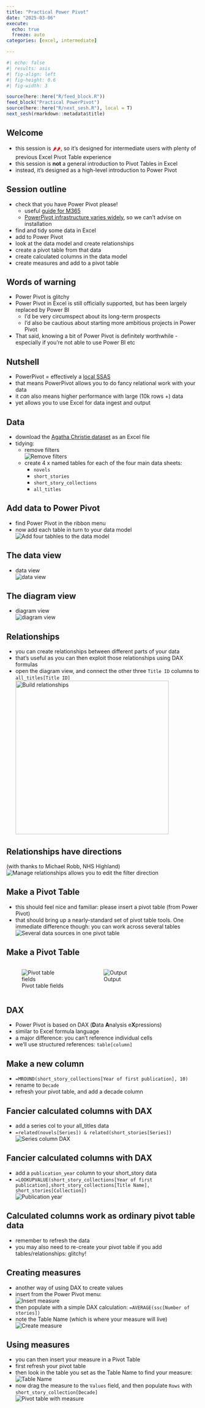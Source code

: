 ---
title: "Practical Power Pivot"
date: "2025-03-06"
execute: 
  echo: true
  freeze: auto
categories: [excel, intermediate]

---

```{r}
#| echo: false
#| results: asis
#| fig-align: left
#| fig-height: 0.6
#| fig-width: 3

source(here::here("R/feed_block.R"))
feed_block("Practical PowerPivot")
source(here::here("R/next_sesh.R"), local = T)
next_sesh(rmarkdown::metadata$title)
```

## Welcome

-   this session is [🌶🌶]{style="color:red;"}, so it's designed for intermediate users with plenty of previous Excel Pivot Table experience
- this session is **not** a general introduction to Pivot Tables in Excel
- instead, it's designed as a high-level introduction to Power Pivot

## Session outline

-   check that you have Power Pivot please!
    - useful [guide for M365](https://support.microsoft.com/en-gb/office/start-the-power-pivot-add-in-for-excel-a891a66d-36e3-43fc-81e8-fc4798f39ea8)
    - [PowerPivot infrastructure varies widely](https://support.microsoft.com/en-gb/office/where-is-power-pivot-aa64e217-4b6e-410b-8337-20b87e1c2a4b), so we can't advise on installation
-   find and tidy some data in Excel
-   add to Power Pivot
-   look at the data model and create relationships
- create a pivot table from that data
- create calculated columns in the data model
- create measures and add to a pivot table

## Words of warning

- Power Pivot is glitchy
-   Power Pivot in Excel is still officially supported, but has been largely replaced by Power BI
    -   I'd be very circumspect about its long-term prospects
    -   I'd also be cautious about starting more ambitious projects in Power Pivot
-   That said, knowing a bit of Power Pivot is definitely worthwhile - especially if you're not able to use Power BI etc

## Nutshell

-   PowerPivot = effectively a [local SSAS](https://learn.microsoft.com/en-us/analysis-services/ssas-overview?view=asallproducts-allversions)
-   that means PowerPivot allows you to do fancy relational work with your data
-   it *can* also means higher performance with large (10k rows +) data
-   yet allows you to use Excel for data ingest and output

## Data

-   download the [Agatha Christie dataset](https://docs.google.com/spreadsheets/d/1A8ZRe5KLLAllhT31pCzke4j5qAPqeMKf0jYgyJXcoPs/edit#gid=564606948) as an Excel file
-   tidying:
    -   remove filters </br>![Remove filters](../src/images/clipboard-835331234.png)
    -   create 4 x named tables for each of the four main data sheets:
        -   `novels`
        -   `short_stories`
        -   `short_story_collections`
        -   `all_titles`

## Add data to Power Pivot

-   find Power Pivot in the ribbon menu
-   now add each table in turn to your data model </br> ![Add four tabhles to the data model](../src/images/clipboard-657264833.png)

## The data view

-   data view </br>![data view](../src/images/clipboard-3263737736.png)

## The diagram view

-   diagram view </br>![diagram view](../src/images/clipboard-4246528073.png)

## Relationships

-   you can create relationships between different parts of your data
-   that's useful as you can then exploit those relationships using DAX formulas
-   open the diagram view, and connect the other three `Title ID` columns to `all_titles[Title ID]` </br>![Build relationships](../src/images/clipboard-4256752901.png){height="400px"}

## Relationships have directions
(with thanks to Michael Robb, NHS Highland) </br> ![Manage relationships allows you to edit the filter direction](../src/images/clipboard-823580961.png)

## Make a Pivot Table

-   this should feel nice and familiar: please insert a pivot table (from Power Pivot)
-   that should bring up a nearly-standard set of pivot table tools. One immediate difference though: you can work across several tables </br>![Several data sources in one pivot table](../src/images/clipboard-3068291267.png)

## Make a Pivot Table

::::: columns
::: {.column width="40%"}
![Pivot table fields](../src/images/clipboard-3092995500.png)
:::

::: {.column width="60%"}
![Output](../src/images/clipboard-45311937.png)
:::
:::::

## DAX

- Power Pivot is based on DAX (**D**ata **A**nalysis e**X**pressions)
- similar to Excel formula language
- a major difference: you can't reference individual cells
- we'll use structured references: `table[column]`

## Make a new column

-   `=MROUND(short_story_collections[Year of first publication], 10)`
-   rename to `Decade`
-   refresh your pivot table, and add a decade column

## Fancier calculated columns with DAX

-   add a series col to your all_titles data
-   `=related(novels[Series]) & related(short_stories[Series])` </br> ![Series column DAX](../src/images/clipboard-515038106.png)

## Fancier calculated columns with DAX

-   add a `publication_year` column to your short_story data
-  `=LOOKUPVALUE(short_story_collections[Year of first publication],short_story_collections[Title Name], short_stories[Collection]) ` </br> ![Publication year](../src/images/clipboard-579564219.png)

## Calculated columns work as ordinary pivot table data

-   remember to refresh the data
-   you may also need to re-create your pivot table if you add tables/relationships: glitchy!

## Creating measures

-   another way of using DAX to create values
-   insert from the Power Pivot menu: </br>![Insert measure](../src/images/clipboard-3327636246.png)
-   then populate with a simple DAX calculation: `=AVERAGE(ssc[Number of stories])`
- note the Table Name (which is where your measure will live)</br>![Create measure](../src/images/clipboard-3534424614.png)

## Using measures

- you can then insert your measure in a Pivot Table
- first refresh your pivot table
- then look in the table you set as the Table Name to find your measure: </br>![Table Name](../src/images/clipboard-2005550216.png)
- now drag the measure to the `Values` field, and then populate `Rows` with `short_story_collection[Decade]` </br>![Pivot table with measure](../src/images/clipboard-3383725040.png)
